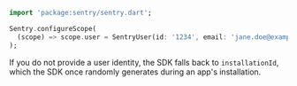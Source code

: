 ```dart
import 'package:sentry/sentry.dart';

Sentry.configureScope(
  (scope) => scope.user = SentryUser(id: '1234', email: 'jane.doe@example.com'),
);
```

<Note>

If you do not provide a user identity, the SDK falls back to `installationId`, which the SDK once randomly generates during an app's installation.

</Note>
